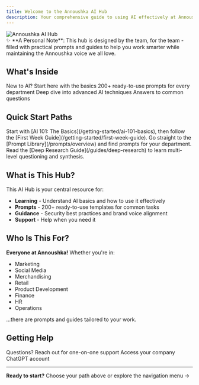 ```yaml
---
title: Welcome to the Annoushka AI Hub
description: Your comprehensive guide to using AI effectively at Annoushka
---
```


<div style={{ textAlign: 'center', marginBottom: '2rem' }}>
  <img
    src="https://res.cloudinary.com/dqv6k4ijy/image/upload/v1761733829/image366898_rmafkx.jpg"
    alt="Annoushka AI Hub"
    style={{ maxWidth: '100%', height: 'auto', borderRadius: '8px' }}
  />
</div>

<Tip>
✨ **A Personal Note**: This hub is designed by the team, for the team - filled with practical prompts and guides to help you work smarter while maintaining the Annoushka voice we all love.
</Tip>

## What's Inside

<CardGroup cols={2}>
  <Card title="Getting Started" icon="rocket" href="/getting-started/overview">
    New to AI? Start here with the basics
  </Card>
  <Card title="Prompt Library" icon="book" href="/prompts/overview">
    200+ ready-to-use prompts for every department
  </Card>
  <Card title="Advanced Guides" icon="graduation-cap" href="/guides/deep-research">
    Deep dive into advanced AI techniques
  </Card>
  <Card title="FAQs" icon="circle-question" href="/resources/faqs">
    Answers to common questions
  </Card>
</CardGroup>

## Quick Start Paths

<AccordionGroup>
  <Accordion title="Never used AI before?">
    Start with [AI 101: The Basics](/getting-started/ai-101-basics), then follow the [First Week Guide](/getting-started/first-week-guide).
  </Accordion>

  <Accordion title="Ready to dive in?">
    Go straight to the [Prompt Library](/prompts/overview) and find prompts for your department.
  </Accordion>

  <Accordion title="Want advanced techniques?">
    Read the [Deep Research Guide](/guides/deep-research) to learn multi-level questioning and synthesis.
  </Accordion>
</AccordionGroup>

## What is This Hub?

This AI Hub is your central resource for:
- **Learning** - Understand AI basics and how to use it effectively
- **Prompts** - 200+ ready-to-use templates for common tasks
- **Guidance** - Security best practices and brand voice alignment
- **Support** - Help when you need it

## Who Is This For?

**Everyone at Annoushka!** Whether you're in:
- Marketing
- Social Media
- Merchandising
- Retail
- Product Development
- Finance
- HR
- Operations

...there are prompts and guides tailored to your work.

## Getting Help

<CardGroup cols={2}>
  <Card title="Contact Ollie" icon="envelope">
    Questions? Reach out for one-on-one support
  </Card>
  <Card title="ChatGPT Login" icon="robot" href="https://chat.openai.com">
    Access your company ChatGPT account
  </Card>
</CardGroup>

---

**Ready to start?** Choose your path above or explore the navigation menu →
